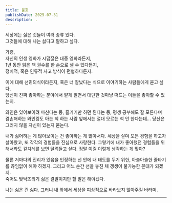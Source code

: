 ```yaml
---
title: 불호
publishDate: 2025-07-31
description: .
---
```


세상에는 싫은 것들이 여러 종류 있다.  
그것들에 대해 나는 싫다고 말하고 싶다.

가령,  
자신의 인생 영화가 시덥잖은 대중 영화라든지,  
1년 동안 읽은 책 권수를 한 손으로 셀 수 있다든지,  
정치적, 혹은 인류적 사고 방식이 편협하다든지.

이에 대해 선민의식이라든지, 혹은 너 잘났다는 식으로 이야기하는 사람들에게 묻고 싶다,  
당신이 진짜 좋아하는 분야에서 얕게 알면서 대단한 것마냥 떠드는 이들을 좋아할 수 있는지.

와인은 있어보이려 마신다는 둥, 즐기기만 하면 된다는 둥, 평생 공부해도 잘 모른다며 겸손해하는 와인킹도 아는 척 하는 사람 앞에서는 절대 모르는 척 안 한다는데... 당신은 그러지 않을 자신이 있는지 묻는다.

내가 싫어하는 게 많아보이는 건 좋아하는 게 많아서다. 세상을 살며 모든 경험을 하고자 살아왔고, 또 각각의 경험들을 진심으로 사랑한다. 그렇기에 내가 좋아했던 경험들을 위해서라도 겉치레를 보면 달려들고 싶다. 정말 이걸 이렇게 생각하는 게 맞아?

물론 저마다의 진리가 있음을 인정하는 선 안에 내 태도를 두기 위한, 아슬아슬한 줄타기를 끊임없이 해야 하겠지. 그리고 어느 순간 선을 놓친 채 갱생이 불가능한 꼰대가 되겠지.  
죽어도 맞닥뜨리기 싫은 결말이지만 할 말은 해야겠다.

나는 싫은 건 싫다. 그러니 내 앞에서 세상을 피상적으로 바라보지 않아주길 바라며.

---
